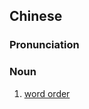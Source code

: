 {{also|语序}}
==Chinese==
{{zh-forms|s=语序}}

===Pronunciation===
{{zh-pron
|m=yǔxù
|c=jyu5 zeoi6
|mn=qz:gír-sǐr/xm:gú-sū/zz:gí-sī
|cat=n
}}

===Noun===
{{zh-noun}}

# {{lb|zh|grammar}} [[word order]]